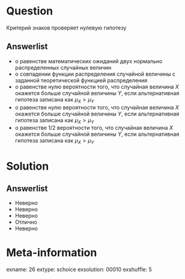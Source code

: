 Question
========
Критерий знаков проверяет нулевую гипотезу
 

Answerlist
----------
*  о равенстве математических ожиданий двух нормально распределенных случайных величин
*  о совпадении функции распределения случайной величины с заданной теоретической функцией распределения
*  о равенстве нулю вероятности того, что случайная величина $X$ окажется больше случайной величины $Y$, если альтернативная гипотеза записана как $\mu_X>\mu_Y$ 
*  о равенстве нулю вероятности того, что случайная величина $X$ окажется больше случайной величины $Y$, если альтернативная гипотеза записана как $\mu_X>\mu_Y$
*  о равенстве $1/2$ вероятности того, что случайная величина $X$ окажется больше случайной величины $Y$, если альтернативная гипотеза записана как $\mu_X>\mu_Y$

Solution
========

Answerlist
----------
*  Неверно
*  Неверно
*  Неверно
*  Отлично
*  Неверно

Meta-information
================
exname: 26
extype: schoice
exsolution: 00010
exshuffle: 5
